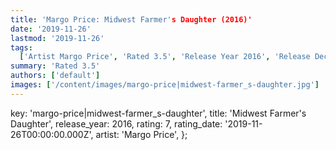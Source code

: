 ```yaml
---
title: 'Margo Price: Midwest Farmer's Daughter (2016)'
date: '2019-11-26'
lastmod: '2019-11-26'
tags:
  ['Artist Margo Price', 'Rated 3.5', 'Release Year 2016', 'Release Decade 2010']
summary: 'Rated 3.5'
authors: ['default']
images: ['/content/images/margo-price|midwest-farmer_s-daughter.jpg']
---
```


  key: 'margo-price|midwest-farmer_s-daughter',
  title: 'Midwest Farmer's Daughter',
  release_year: 2016,
  rating: 7,
  rating_date: '2019-11-26T00:00:00.000Z',
  artist: 'Margo Price',
};

<MusicRating data={data} />
